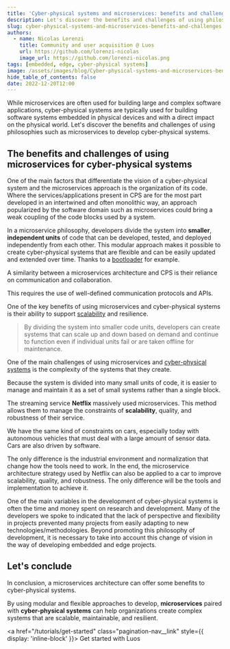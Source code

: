 ```yaml
---
title: 'Cyber-physical systems and microservices: benefits and challenges'
description: Let's discover the benefits and challenges of using philosophies such as microservices to develop cyber-physical systems.
slug: cyber-physical-systems-and-microservices-benefits-and-challenges
authors:
  - name: Nicolas Lorenzi
    title: Community and user acquisition @ Luos
    url: https://github.com/lorenzi-nicolas
    image_url: https://github.com/lorenzi-nicolas.png
tags: [embedded, edge, cyber-physical systems]
image: /assets/images/blog/Cyber-physical-systems-and-microservices-benefits-and-challenges.png
hide_table_of_contents: false
date: 2022-12-20T12:00
---
```



While microservices are often used for building large and complex software applications, cyber-physical systems are typically used for building software systems embedded in physical devices and with a direct impact on the physical world.
Let's discover the benefits and challenges of using philosophies such as microservices to develop cyber-physical systems.

<!--truncate-->

<h2>The benefits and challenges of using microservices for cyber-physical systems</h2>

One of the main factors that differentiate the vision of a cyber-physical system and the microservices approach is the organization of its code. 
Where the services/applications present in CPS are for the most part developed in an intertwined and often monolithic way, an approach popularized by the software domain such as microservices could bring a weak coupling of the code blocks used by a system.

In a microservice philosophy, developers divide the system into **smaller**, **independent units** of code that can be developed, tested, and deployed independently from each other. This modular approach makes it possible to create cyber-physical systems that are flexible and can be easily updated and extended over time. Thanks to a [bootloader](/docs/tools/bootloader) for example.

A similarity between a microservices architecture and CPS is their reliance on communication and collaboration.

This requires the use of well-defined communication protocols and APIs.

One of the key benefits of using microservices and cyber-physical systems is their ability to support [scalability](/docs/luos-technology#good-practices-with-luos) and resilience. 

> By dividing the system into smaller code units, developers can create systems that can scale up and down based on demand and continue to function even if individual units fail or are taken offline for maintenance.

One of the main challenges of using microservices and [cyber-physical systems](/blog/cyber-physical-systems) is the complexity of the systems that they create. 

Because the system is divided into many small units of code, it is easier to manage and maintain it as a set of small systems rather than a single block.

The streaming service **Netflix** massively used microservices. This method allows them to manage the constraints of **scalability**, quality, and robustness of their service. 

We have the same kind of constraints on cars, especially today with autonomous vehicles that must deal with a large amount of sensor data. Cars are also driven by software. 

The only difference is the industrial environment and normalization that change how the tools need to work. In the end, the microservice architecture strategy used by Netflix can also be applied to a car to improve scalability, quality, and robustness.
The only difference will be the tools and implementation to achieve it.

One of the main variables in the development of cyber-physical systems is often the time and money spent on research and development. Many of the developers we spoke to indicated that the lack of perspective and flexibility in projects prevented many projects from easily adapting to new technologies/methodologies. 
Beyond promoting this philosophy of development, it is necessary to take into account this change of vision in the way of developing embedded and edge projects.

<h2>Let's conclude</h2>

In conclusion, a microservices architecture can offer some benefits to cyber-physical systems.

By using modular and flexible approaches to develop, **microservices** paired with **cyber-physical systems** can help organizations create complex systems that are scalable, maintainable, and resilient.

<a href="/tutorials/get-started" class="pagination-nav__link" style={{ display: 'inline-block' }}>
  Get started with Luos
</a>
